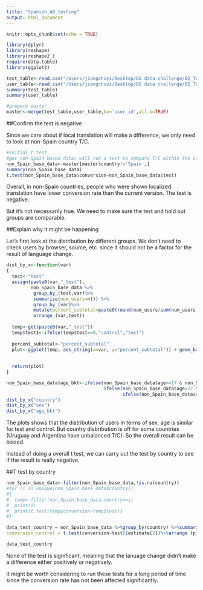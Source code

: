 ```yaml
---
title: "Spanish_AB_testing"
output: html_document
---
```


```r
knitr::opts_chunk$set(echo = TRUE)
```

```r
library(dplyr)
library(reshape)
library(reshape2 )
require(data.table)
library(ggplot2)

test_table<-read.csv("/Users/jiangchuyi/Desktop/DS data challenge/02_Translation_Test/test_table.csv")
user_table<-read.csv("/Users/jiangchuyi/Desktop/DS data challenge/02_Translation_Test/user_table.csv")
summary(test_table)
summary(user_table)

#prepare master
master<-merge(test_table,user_table,by='user_id',all.x=TRUE)

```

##Confirm the test is negative

Since we care about if local translation will make a difference, we only need to look at non-Spain country T/C.

```r
#initial t test
#get non-Spain based data; will run a test to compare T/C within the countries not based in Spain
non_Spain_base_data<-master[master$country!='Spain',]
summary(non_Spain_base_data)
t.test(non_Spain_base_data$conversion~non_Spain_base_data$test)
```

Overall, in non-Spain countries, people who were shown localized translation have lower conversion rate than the current version. The test is negative.

But it's not necessarily true. We need to make sure the test and hold out groups are comparable. 

##Explain why it might be happening

Let's first look at the distribution by different groups. We don't need to check users by browser, source, etc. since it should not be a factor for the result of language change.

```r
dist_by_x<-function(var)
{
  test<-"test"
  assign(paste0(var,"_test"),
         non_Spain_base_data %>% 
          group_by_(test,var)%>%
          summarise(num_users=n()) %>%
          group_by_(var)%>%
          mutate(percent_subtotal=paste0(round(num_users/sum(num_users)*100,0),'%'))%>%
          arrange_(var,test))
  
  temp<-get(paste0(var,"_test"))
  temp$test1<-ifelse(temp$test==0,"control","test")
  
  percent_subtotal<-"percent_subtotal"
  plot<-ggplot(temp, aes_string(x=var, y="percent_subtotal")) + geom_bar(aes(fill = test1),stat="identity",width = 0.4)
  
  
  return(plot)
}  

non_Spain_base_data$age_bkt<-ifelse(non_Spain_base_data$age>=17 & non_Spain_base_data$age<=22,"[17,22]",
                                    ifelse(non_Spain_base_data$age>22 & non_Spain_base_data$age<=26,"[23,26]",
                                           ifelse(non_Spain_base_data$age>26 & non_Spain_base_data$age<=31,"[27,31]",">=32")))
dist_by_x("country")
dist_by_x("sex")
dist_by_x("age_bkt")
```
The plots shows that the distribution of users in terms of sex, age is similar for test and control. But country disbribution is off for some countries (Uruguay and Argentina have unbalanced T/C). So the overall result can be biased. 

Instead of doing a overall t test, we can carry out the test by country to see if the result is really negative.

##T test by country
```r
non_Spain_base_data<-filter(non_Spain_base_data,!is.na(country))
#for (i in unique(non_Spain_base_data$country))
#{
#  temp<-filter(non_Spain_base_data,country==i)
#  print(i)
#  print(t.test(temp$conversion~temp$test))
#}

data_test_country = non_Spain_base_data %>%group_by(country) %>%summarize( p_value = t.test(conversion~test)$p.value,          conversion_test = t.test(conversion~test)$estimate[1],
conversion_control = t.test(conversion~test)$estimate[2])%>%arrange (p_value)

data_test_country
```
None of the test is significant, meaning that the lanuage change didn't make a difference either positively or negatively.

It might be worth considering to run these tests for a long period of time since the conversion rate has not been affected significantly.